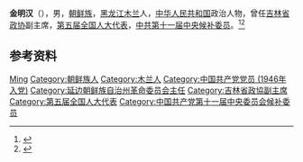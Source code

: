 '''金明汉'''（{{bd|1922年|}}），男，[[朝鲜族|朝鲜族]]，[[黑龙江|黑龙江]][[木兰县|木兰]]人，[[中华人民共和国|中华人民共和国]]政治人物，曾任[[吉林省政协|吉林省政协]]副主席，[[第五届全国人大代表|第五届全国人大代表]]，[[中共第十一届中央候补委员|中共第十一届中央候补委员]]。<ref>{{Cite book|title=吉林省百科全书 • 下册|author=王云坤主编; 尤国, 尹峰文, 邢世杰等副主编|publisher=吉林人民出版社|year=1998|isbn=|location=长春|pages=}}</ref><ref>{{Cite book|title=中华人民共和国职官志|author=何虎生, 李耀东, 向常福主编|publisher=中国社会出版社|year=2003|isbn=9787800883934|location=北京|pages=}}</ref>

== 参考资料 ==
{{reflist}}

{{Authority control}}
{{DEFAULTSORT:Jin金}}
[[Category:金姓|Ming]]
[[Category:朝鲜族人|Category:朝鲜族人]]
[[Category:木兰人|Category:木兰人]]
[[Category:中国共产党党员_(1946年入党)|Category:中国共产党党员 (1946年入党)]]
[[Category:延边朝鲜族自治州革命委员会主任|Category:延边朝鲜族自治州革命委员会主任]]
[[Category:吉林省政協副主席|Category:吉林省政協副主席]]
[[Category:第五届全国人大代表|Category:第五届全国人大代表]]
[[Category:中国共产党第十一届中央委员会候补委员|Category:中国共产党第十一届中央委员会候补委员]]


{{中国人物小作品}}